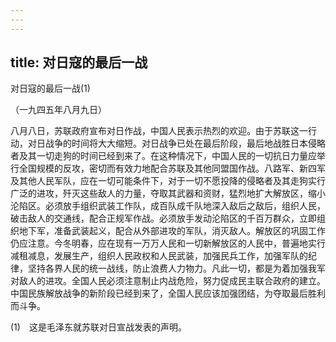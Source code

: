 ```yaml
---
---
---
```

title: 对日寇的最后一战
---



对日寇的最后一战(1)


（一九四五年八月九日）

八月八日，苏联政府宣布对日作战，中国人民表示热烈的欢迎。由于苏联这一行动，对日战争的时间将大大缩短。对日战争已处在最后阶段，最后地战胜日本侵略者及其一切走狗的时间已经到来了。在这种情况下，中国人民的一切抗日力量应举行全国规模的反攻，密切而有效力地配合苏联及其他同盟国作战。八路军、新四军及其他人民军队，应在一切可能条件下，对于一切不愿投降的侵略者及其走狗实行广泛的进攻，歼灭这些敌人的力量，夺取其武器和资财，猛烈地扩大解放区，缩小沦陷区。必须放手组织武装工作队，成百队成千队地深入敌后之敌后，组织人民，破击敌人的交通线，配合正规军作战。必须放手发动沦陷区的千百万群众，立即组织地下军，准备武装起义，配合从外部进攻的军队，消灭敌人。解放区的巩固工作仍应注意。今冬明春，应在现有一万万人民和一切新解放区的人民中，普遍地实行减租减息，发展生产，组织人民政权和人民武装，加强民兵工作，加强军队的纪律，坚持各界人民的统一战线，防止浪费人力物力。凡此一切，都是为着加强我军对敌人的进攻。全国人民必须注意制止内战危险，努力促成民主联合政府的建立。中国民族解放战争的新阶段已经到来了，全国人民应该加强团结，为夺取最后胜利而斗争。





(1)　这是毛泽东就苏联对日宣战发表的声明。